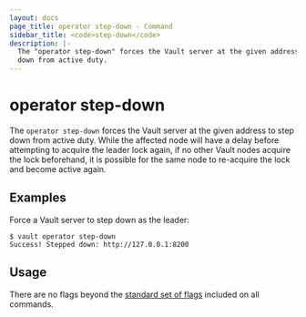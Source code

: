 ```yaml
---
layout: docs
page_title: operator step-down - Command
sidebar_title: <code>step-down</code>
description: |-
  The "operator step-down" forces the Vault server at the given address to step
  down from active duty.
---
```


# operator step-down

The `operator step-down` forces the Vault server at the given address to step
down from active duty. While the affected node will have a delay before
attempting to acquire the leader lock again, if no other Vault nodes acquire the
lock beforehand, it is possible for the same node to re-acquire the lock and
become active again.

## Examples

Force a Vault server to step down as the leader:

```text
$ vault operator step-down
Success! Stepped down: http://127.0.0.1:8200
```

## Usage

There are no flags beyond the [standard set of flags](/vault/docs/commands)
included on all commands.
